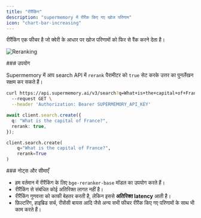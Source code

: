 ```yaml
---
title: "रीरैंकिंग"
description: "supermemory में रीरैंक किए गए खोज परिणाम"
icon: "chart-bar-increasing"
---
```


रीरैंकिंग एक फीचर है जो क्वेरी के आधार पर खोज परिणामों को फिर से रैंक करने देता है।

![Reranking](/images/rerank.png)

<div id="usage">
  ### उपयोग
</div>

Supermemory में आप search API में `rerank` पैरामीटर को `true` सेट करके उत्तर का पुनर्लेखन सक्षम कर सकते हैं।

<CodeGroup>

```bash cURL
curl https://api.supermemory.ai/v3/search?q=What+is+the+capital+of+France?&rerank=true \
  --request GET \
  --header 'Authorization: Bearer SUPERMEMORY_API_KEY'
```

```typescript
await client.search.create({
  q: "What is the capital of France?",
  rerank: true,
});
```

```python
client.search.create(
    q="What is the capital of France?",
    rerank=True
)
```

</CodeGroup>

<div id="notes-and-limitations">
  ### नोट्स और सीमाएँ
</div>

- हम वर्तमान में रीरैंकिंग के लिए `bge-reranker-base` मॉडल का उपयोग करते हैं।
- रीरैंकिंग से संबंधित कोई अतिरिक्त लागत नहीं है।
- रीरैंकिंग गुणवत्ता को काफी बेहतर करती है, लेकिन इससे **अतिरिक्त latency** आती है।
- फ़िल्टरिंग, हाइब्रिड सर्च, रीसेंसी बायस आदि जैसे अन्य सभी फीचर रीरैंक किए गए परिणामों के साथ भी काम करते हैं।